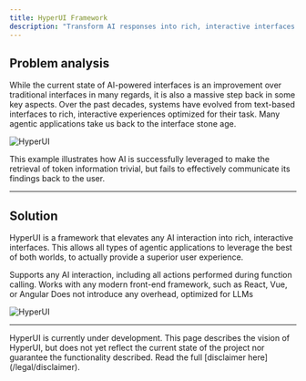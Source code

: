```yaml
---
title: HyperUI Framework
description: "Transform AI responses into rich, interactive interfaces with the standardized and optimized HyperUI framework."
---
```


## Problem analysis
While the current state of AI-powered interfaces is an improvement over traditional interfaces in many regards, it is also a massive step back in some key aspects. Over the past decades, systems have evolved from text-based interfaces to rich, interactive experiences optimized for their task. Many agentic applications take us back to the interface stone age.

<img
  className="block"
  src="/images/hyperui_problem.png"
  alt="HyperUI"
/>

This example illustrates how AI is successfully leveraged to make the retrieval of token information trivial, but fails to effectively communicate its findings back to the user.

---

## Solution
HyperUI is a framework that elevates any AI interaction into rich, interactive interfaces. This allows all types of agentic applications to leverage the best of both worlds, to actually provide a superior user experience.

<CardGroup>
  <Card title='Universal support'>
    Supports any AI interaction, including all actions performed during function calling.
  </Card>
  <Card
    title="Framework agnostic"
  >
    Works with any modern front-end framework, such as React, Vue, or Angular
  </Card>
  <Card
      title="LLM optimization"
    >
      Does not introduce any overhead, optimized for LLMs
    </Card>
</CardGroup>

<img
  className="block"
  src="/images/hyperui_solution.png"
  alt="HyperUI"
/>

---

<Warning>
HyperUI is currently under development. This page describes the vision of HyperUI, but does not yet reflect the current state of the project nor guarantee the functionality described. Read the full [disclaimer here](/legal/disclaimer).
</Warning>